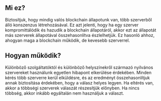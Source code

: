 ## Mi ez?

<div className="h-2"/>

Biztosítjuk, hogy mindig valós blockchain állapotunk van, több szerverből álló konszenzus létrehozásával. Ez azt jelenti, hogy ha egy szerver kompromittálódik és hazudik a blockchain állapotáról, akkor ezt az állapotát más szerverek állapotával összehasonlítva észlelhetjük. Ez hasonló ahhoz, ahogyan maga a blockchain működik, de kevesebb szerverrel.

<div className="h-4"/>

## Hogyan működik?

<div className="h-2"/>

Különböző szolgáltatóktól és különböző helyszínekről származó nyilvános szervereket használunk egyetlen hibapont elkerülése érdekében. Minden kérés több szerverre kerül elküldésre, és az eredményt összehasonlítjuk annak biztosítása érdekében, hogy a válasz helyes legyen. Ha eltérés van, akkor a többségi szerverek válaszát részesítjük előnyben. Ha nincs többség, akkor inkább egyáltalán nem használjuk a választ.

